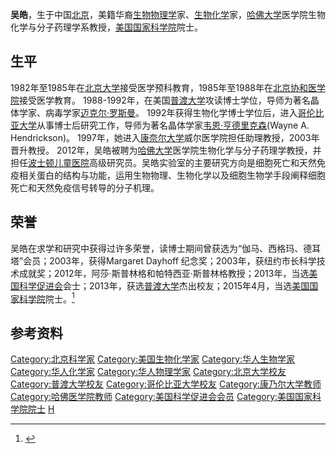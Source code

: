 '''吴皓'''，生于中国[[北京|北京]]，美籍华裔[[生物物理学|生物物理学]]家、[[生物化学|生物化学]]家，[[哈佛大学|哈佛大学]]医学院生物化学与分子药理学系教授，[[美国国家科学院|美国国家科学院]]院士。

==生平==
1982年至1985年在[[北京大学|北京大学]]接受医学预科教育，1985年至1988年在[[北京协和医学院|北京协和医学院]]接受医学教育。 1988-1992年，在美国[[普渡大学|普渡大学]]攻读博士学位，导师为著名晶体学家、病毒学家[[迈克尔·罗斯曼|迈克尔·罗斯曼]]。 1992年获得生物化学博士学位后，进入[[哥伦比亚大学|哥伦比亚大学]]从事博士后研究工作，导师为著名晶体学家[[韦恩·亨德里克森|韦恩·亨德里克森]](Wayne A. Hendrickson)。 1997年，她进入[[康奈尔大学|康奈尔大学]]威尔医学院担任助理教授，2003年晋升教授。 2012年，吴皓被聘为[[哈佛大学|哈佛大学]]医学院生物化学与分子药理学教授，并担任[[波士顿儿童医院|波士顿儿童医院]]高级研究员。吴皓实验室的主要研究方向是细胞死亡和天然免疫相关蛋白的结构与功能，运用生物物理、生物化学以及细胞生物学手段阐释细胞死亡和天然免疫信号转导的分子机理。

==荣誉==
吴皓在求学和研究中获得过许多荣誉，读博士期间曾获选为“伽马、西格玛、德耳塔”会员；2003年，获得Margaret Dayhoff 纪念奖；2003年，获纽约市长科学技术成就奖；2012年，阿莎·斯普林格和帕特西亚·斯普林格教授；2013年，当选[[美国科学促进会|美国科学促进会]]会士；2013年，获选[[普渡大学|普渡大学]]杰出校友；2015年4月，当选[[美国国家科学院|美国国家科学院]]院士。<ref>{{Cite news|url=http://news.harvard.edu/gazette/story/2015/05/harvard-faculty-elected-to-nas/|title=Harvard faculty elected to NAS|newspaper=Harvard Gazette|access-date=2016-11-30|archive-date=2020-12-06|archive-url=https://web.archive.org/web/20201206033857/https://news.harvard.edu/gazette/story/2015/05/harvard-faculty-elected-to-nas/|dead-url=no}}</ref>

==参考资料==
{{reflist}}

{{DEFAULTSORT:W}}
[[Category:北京科学家|Category:北京科学家]]
[[Category:美国生物化学家|Category:美国生物化学家]]
[[Category:华人生物学家|Category:华人生物学家]]
[[Category:华人化学家|Category:华人化学家]]
[[Category:华人物理学家|Category:华人物理学家]]
[[Category:北京大学校友|Category:北京大学校友]]
[[Category:普渡大学校友|Category:普渡大学校友]]
[[Category:哥伦比亚大学校友|Category:哥伦比亚大学校友]]
[[Category:康乃尔大学教师|Category:康乃尔大学教师]]
[[Category:哈佛医学院教师|Category:哈佛医学院教师]]
[[Category:美国科学促进会会员|Category:美国科学促进会会员]]
[[Category:美国国家科学院院士|Category:美国国家科学院院士]]
[[Category:吴姓|H]]